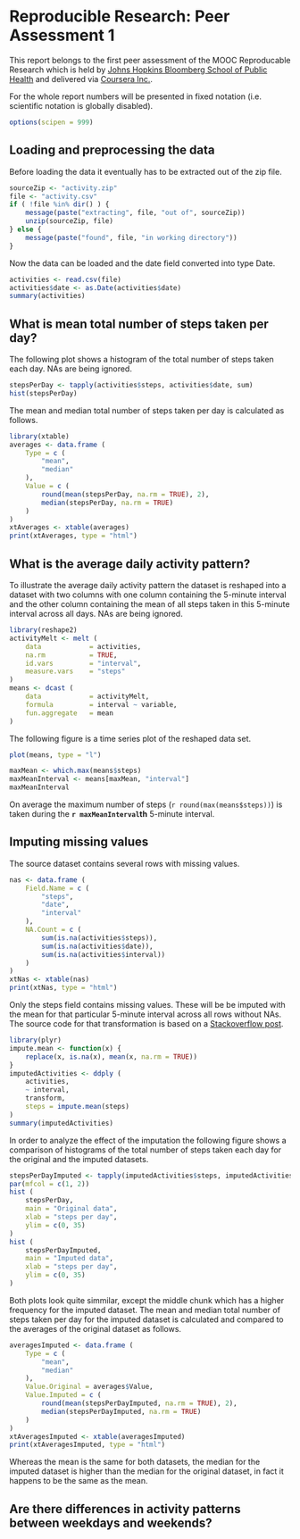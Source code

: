 # Reproducible Research: Peer Assessment 1


This report belongs to the first peer assessment of the MOOC Reproducable
Research which is held by
[Johns Hopkins Bloomberg School of Public Health](http://www.jhsph.edu/)
and delivered via [Coursera Inc.](https://www.coursera.org/).

For the whole report numbers will be presented in fixed notation (i.e.
scientific notation is globally disabled).

```r
options(scipen = 999)
```


## Loading and preprocessing the data


Before loading the data it eventually has to be extracted out of the zip file.

```r
sourceZip <- "activity.zip"
file <- "activity.csv"
if ( !file %in% dir() ) {
    message(paste("extracting", file, "out of", sourceZip))
    unzip(sourceZip, file)
} else {
    message(paste("found", file, "in working directory"))
} 
```

Now the data can be loaded and the date field converted into type Date.

```r
activities <- read.csv(file)
activities$date <- as.Date(activities$date)
summary(activities)
```


## What is mean total number of steps taken per day?


The following plot shows a histogram of the total number of steps taken each
day. NAs are being ignored.

```r
stepsPerDay <- tapply(activities$steps, activities$date, sum)
hist(stepsPerDay)
```

The mean and median total number of steps taken per day is calculated as
follows.

```r
library(xtable)
averages <- data.frame (
    Type = c (
        "mean",
        "median"
    ),
    Value = c (
        round(mean(stepsPerDay, na.rm = TRUE), 2),
        median(stepsPerDay, na.rm = TRUE)
    )
)
xtAverages <- xtable(averages)
print(xtAverages, type = "html")
```


## What is the average daily activity pattern?


To illustrate the average daily activity pattern the dataset is reshaped into
a dataset with two columns with one column containing the 5-minute interval and
the other column containing the mean of all steps taken in this 5-minute
interval across all days. NAs are being ignored.

```r
library(reshape2)
activityMelt <- melt (
    data            = activities,
    na.rm           = TRUE,
    id.vars         = "interval",
    measure.vars    = "steps"
)
means <- dcast (
    data            = activityMelt,
    formula         = interval ~ variable,
    fun.aggregate   = mean
)
```

The following figure is a time series plot of the reshaped data set.

```r
plot(means, type = "l")
```

```r
maxMean <- which.max(means$steps)
maxMeanInterval <- means[maxMean, "interval"]
maxMeanInterval
```

On average the maximum number of steps (`r round(max(means$steps))`) is taken
during the **`r maxMeanInterval`th** 5-minute interval.


## Imputing missing values


The source dataset contains several rows with missing values.

```r
nas <- data.frame (
    Field.Name = c (
        "steps",
        "date",
        "interval"
    ),
    NA.Count = c (
        sum(is.na(activities$steps)),
        sum(is.na(activities$date)),
        sum(is.na(activities$interval))
    )
)
xtNas <- xtable(nas)
print(xtNas, type = "html")
```

Only the steps field contains missing values. These will be be imputed with the
mean for that particular 5-minute interval across all rows without NAs. The
source code for that transformation is based on a [Stackoverflow post](http://stackoverflow.com/questions/9322773/how-to-replace-na-with-mean-by-subset-in-r-impute-with-plyr).

```r
library(plyr)
impute.mean <- function(x) {
    replace(x, is.na(x), mean(x, na.rm = TRUE))
}
imputedActivities <- ddply (
    activities,
    ~ interval,
    transform,
    steps = impute.mean(steps)
)
summary(imputedActivities)
```

In order to analyze the effect of the imputation the following figure shows a
comparison of histograms of the total number of steps taken each day for the
original and the imputed datasets.

```r
stepsPerDayImputed <- tapply(imputedActivities$steps, imputedActivities$date, sum)
par(mfcol = c(1, 2))
hist (
    stepsPerDay,
    main = "Original data",
    xlab = "steps per day",
    ylim = c(0, 35)
)
hist (
    stepsPerDayImputed,
    main = "Imputed data",
    xlab = "steps per day",
    ylim = c(0, 35)
)
```

Both plots look quite simmilar, except the middle chunk which has a higher
frequency for the imputed dataset. The mean and median total number of steps
taken per day for the imputed dataset is calculated and compared to the
averages of the original dataset as follows.

```r
averagesImputed <- data.frame (
    Type = c (
        "mean",
        "median"
    ),
    Value.Original = averages$Value,
    Value.Imputed = c (
        round(mean(stepsPerDayImputed, na.rm = TRUE), 2),
        median(stepsPerDayImputed, na.rm = TRUE)
    )
)
xtAveragesImputed <- xtable(averagesImputed)
print(xtAveragesImputed, type = "html")
```

Whereas the mean is the same for both datasets, the median for the imputed
dataset is higher than the median for the original dataset, in fact it
happens to be the same as the mean.


## Are there differences in activity patterns between weekdays and weekends?

